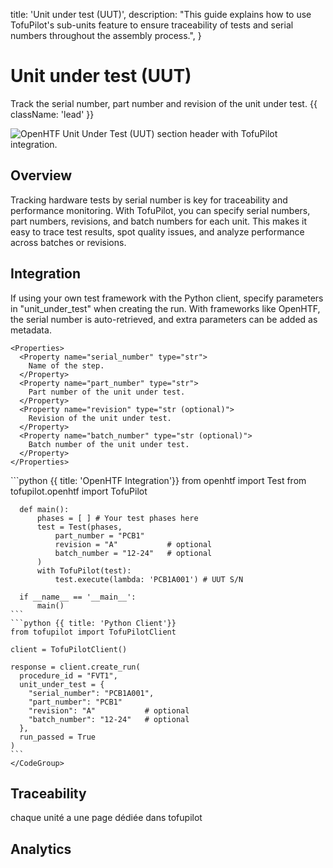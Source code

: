   title: 'Unit under test (UUT)',
  description:
    "This guide explains how to use TofuPilot's sub-units feature to ensure traceability of tests and serial numbers throughout the assembly process.",
}

# Unit under test (UUT)

Track the serial number, part number and revision of the unit under test. {{ className: 'lead' }}

<Image
  src="/uut-header.png"
  alt="OpenHTF Unit Under Test (UUT) section header with TofuPilot integration."
/>

## Overview

Tracking hardware tests by serial number is key for traceability and performance monitoring. With TofuPilot, you can specify serial numbers, part numbers, revisions, and batch numbers for each unit. This makes it easy to trace test results, spot quality issues, and analyze performance across batches or revisions.

## Integration

<Row>
  <Col>
  If using your own test framework with the Python client, specify parameters in "unit_under_test" when creating the run. With frameworks like OpenHTF, the serial number is auto-retrieved, and extra parameters can be added as metadata.

    <Properties>
      <Property name="serial_number" type="str">
        Name of the step.
      </Property>
      <Property name="part_number" type="str">
        Part number of the unit under test.
      </Property>
      <Property name="revision" type="str (optional)">
        Revision of the unit under test.
      </Property>
      <Property name="batch_number" type="str (optional)">
        Batch number of the unit under test.
      </Property>
    </Properties>

  </Col>

  <Col>
    <CodeGroup>
    ```python {{ title: 'OpenHTF Integration'}}
      from openhtf import Test
      from tofupilot.openhtf import TofuPilot

      def main():
          phases = [ ] # Your test phases here
          test = Test(phases,
              part_number = "PCB1"
              revision = "A"           # optional
              batch_number = "12-24"   # optional
          )
          with TofuPilot(test):
              test.execute(lambda: 'PCB1A001') # UUT S/N

      if __name__ == '__main__':
          main()
    ```
    ```python {{ title: 'Python Client'}}
    from tofupilot import TofuPilotClient

    client = TofuPilotClient()

    response = client.create_run(
      procedure_id = "FVT1",
      unit_under_test = {
        "serial_number": "PCB1A001",
        "part_number": "PCB1"
        "revision": "A"           # optional
        "batch_number": "12-24"   # optional
      },
      run_passed = True
    )
    ```
    </CodeGroup>

  </Col> 
</Row>

## Traceability

chaque unité a une page dédiée dans tofupilot

## Analytics
